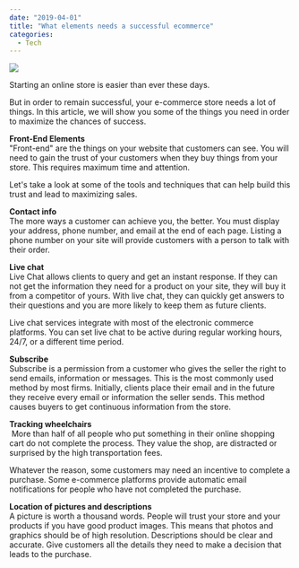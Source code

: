 ---
date: "2019-04-01"
title: "What elements needs a successful ecommerce"
categories:
  - Tech
---

![](./charles-1096414-unsplash.jpg)


Starting an online store is easier than ever these days.

But in order to remain successful, your e-commerce store needs a lot of things. In this article, we will show you some of the things you need in order to maximize the chances of success.

**Front-End Elements**  
"Front-end" are the things on your website that customers can see. You will need to gain the trust of your customers when they buy things from your store. This requires maximum time and attention.  

Let's take a look at some of the tools and techniques that can help build this trust and lead to maximizing sales.

**Contact info**  
The more ways a customer can achieve you, the better. You must display your address, phone number, and email at the end of each page.
Listing a phone number on your site will provide customers with a person to talk with their order.

**Live chat**  
Live Chat allows clients to query and get an instant response. If they can not get the information they need for a product on your site, they will buy it from a competitor of yours. With live chat, they can quickly get answers to their questions and you are more likely to keep them as future clients.

Live chat services integrate with most of the electronic commerce platforms. You can set live chat to be active during regular working hours, 24/7, or a different time period.

**Subscribe**  
Subscribe is a permission from a customer who gives the seller the right to send emails, information or messages. This is the most commonly used method by most firms. Initially, clients place their email and in the future they receive every email or information the seller sends. This method causes buyers to get continuous information from the store.

**Tracking wheelchairs**  
 More than half of all people who put something in their online shopping cart do not complete the process. They value the shop, are distracted or surprised by the high transportation fees.

Whatever the reason, some customers may need an incentive to complete a purchase. Some e-commerce platforms provide automatic email notifications for people who have not completed the purchase.

**Location of pictures and descriptions**  
A picture is worth a thousand words. People will trust your store and your products if you have good product images. This means that photos and graphics should be of high resolution. Descriptions should be clear and accurate. Give customers all the details they need to make a decision that leads to the purchase.